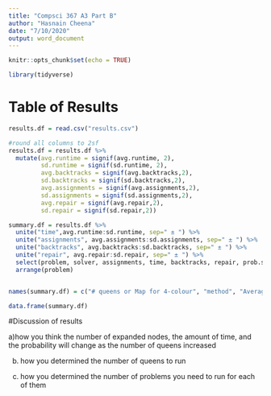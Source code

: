 ```yaml
---
title: "Compsci 367 A3 Part B"
author: "Hasnain Cheena"
date: "7/10/2020"
output: word_document
---
```


```r
knitr::opts_chunk$set(echo = TRUE)

library(tidyverse)
```

# Table of Results
```r
results.df = read.csv("results.csv")
```

```r

#round all columns to 2sf
results.df = results.df %>%
  mutate(avg.runtime = signif(avg.runtime, 2),
         sd.runtime = signif(sd.runtime, 2),
         avg.backtracks = signif(avg.backtracks,2),
         sd.backtracks = signif(sd.backtracks,2),
         avg.assignments = signif(avg.assignments,2),
         sd.assignments = signif(sd.assignments,2),
         avg.repair = signif(avg.repair,2),
         sd.repair = signif(sd.repair,2))

summary.df = results.df %>%
  unite("time",avg.runtime:sd.runtime, sep=" ± ") %>%
  unite("assignments", avg.assignments:sd.assignments, sep=" ± ") %>%
  unite("backtracks", avg.backtracks:sd.backtracks, sep=" ± ") %>%
  unite("repair", avg.repair:sd.repair, sep=" ± ") %>%
  select(problem, solver, assignments, time, backtracks, repair, prob.sucess) %>%
  arrange(problem)


names(summary.df) = c("# queens or Map for 4-colour", "method", "Average # of assignments +- std dev", "Average time to solve +- std dev","Average # of backtracks +- std dev", "Average # of repair assignments +- std dev", "Probability of Success")

data.frame(summary.df)
```

#Discussion of results 

a)how you think the number of expanded nodes, the amount of time, and the probability will change as the number of queens increased

b) how you determined the number of queens to run

c) how you determined the number of problems you need to run for each of them